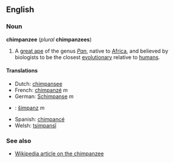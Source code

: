 ==English==
===Noun===
'''chimpanzee''' (''plural'' '''chimpanzees''')

#A [[great ape]] of the genus ''[[Pan]]'', native to [[Africa]], and believed by biologists to be the closest [[evolutionary]] relative to [[human]]s.

====Translations====
*Dutch: [[chimpansee]]
*French: [[chimpanzé]] ''m''
*German: [[Schimpanse]] ''m''
*{{sk}}: [[šimpanz#Slovak|šimpanz]] ''m''
*Spanish: [[chimpancé]]
*Welsh: [[tsimpansî]]

===See also===
*[[w:Chimpanzee|Wikipedia article on the chimpanzee]]